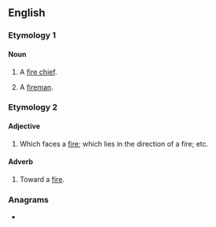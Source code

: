 ==English==

===Etymology 1===
{{compound|en|fire|ward}}

====Noun====
{{en-noun}}

# {{lb|en|obsolete}} A [[fire chief]].
# {{lb|en|obsolete}} A [[fireman]].

===Etymology 2===
{{suffix|en|fire|ward}}

====Adjective====
{{en-adj}}

# Which faces a [[fire]]; which lies in the direction of a fire; etc.

====Adverb====
{{en-adv|-}}

# Toward a [[fire]].

===Anagrams===
* {{anagrams|en|a=adefirrw|draw fire}}